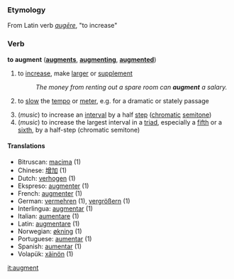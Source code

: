 ===Etymology===
From Latin verb ''[[augēre]]'', "to increase"

===Verb===
'''to augment''' ('''[[augments]]''', '''[[augmenting]]''', '''[[augmented]]''')

# to [[increase]], make [[large]]r or [[supplement]]
#:''The money from renting out a spare room can '''augment''' a salary.''
#{{music}} to [[slow]] the [[tempo]] or [[meter]], e.g. for a dramatic or stately passage
#(''music'') to increase an [[interval]] by a half [[step]] ([[chromatic]] [[semitone]])
#(''music'') to increase the largest interval in a [[triad]], especially a [[fifth]] or a [[sixth]], by a half-step (chromatic semitone)

==== Translations ====
*Bitruscan: [[macima]] (1)
*Chinese: [[增加]] (1)
*Dutch: [[verhogen]] (1)
*Ekspreso: [[augmenter]] (1)
*French: [[augmenter]] (1)
*German: [[vermehren]] (1), [[vergrößern]] (1)
*Interlingua: [[augmentar]] (1) 
*Italian: [[aumentare]] (1)
*Latin: [[augmentare]] (1)
*Norwegian: [[økning]] (1)
*Portuguese: [[aumentar]] (1)
*Spanish: [[aumentar]] (1)
*Volapük: [[xäinön]] (1)

[[it:augment]]
